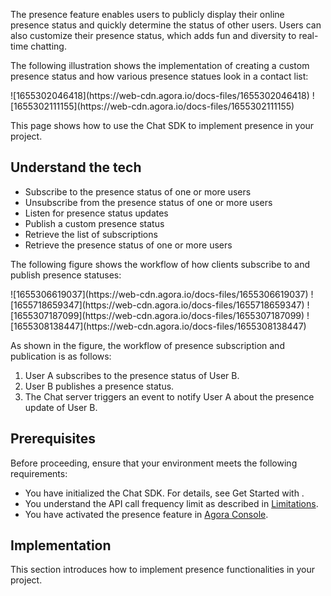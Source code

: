 
The presence feature enables users to publicly display their online presence status and quickly determine the status of other users. Users can also customize their presence status, which adds fun and diversity to real-time chatting.

The following illustration shows the implementation of creating a custom presence status and how various presence statues look in a contact list:

<PlatformWrapper notAllowed="web">
![1655302046418](https://web-cdn.agora.io/docs-files/1655302046418)
</PlatformWrapper>

<PlatformWrapper platform="web">
![1655302111155](https://web-cdn.agora.io/docs-files/1655302111155)
</PlatformWrapper>

This page shows how to use the Chat SDK to implement presence in your project.

## Understand the tech

<Understand />

- Subscribe to the presence status of one or more users
- Unsubscribe from the presence status of one or more users
- Listen for presence status updates
- Publish a custom presence status
- Retrieve the list of subscriptions
- Retrieve the presence status of one or more users

The following figure shows the workflow of how clients subscribe to and publish presence statuses:

<PlatformWrapper platform="android">
![1655306619037](https://web-cdn.agora.io/docs-files/1655306619037)
</PlatformWrapper>

<PlatformWrapper platform="flutter">
<PlatformWrapper platform="react-native">
![1655718659347](https://web-cdn.agora.io/docs-files/1655718659347)
</PlatformWrapper>
</PlatformWrapper>

<PlatformWrapper platform="ios">
![1655307187099](https://web-cdn.agora.io/docs-files/1655307187099)
</PlatformWrapper>

<PlatformWrapper platform="web">
![1655308138447](https://web-cdn.agora.io/docs-files/1655308138447)
</PlatformWrapper>

As shown in the figure, the workflow of presence subscription and publication is as follows:

1. User A subscribes to the presence status of User B.
2. User B publishes a presence status.
3. The Chat server triggers an event to notify User A about the presence update of User B.


## Prerequisites

Before proceeding, ensure that your environment meets the following requirements:

- You have initialized the Chat SDK. For details, see <Link to="../get-started/get-started-sdk?platform={{platform.PATH}}">Get Started with <Vpl k="NAME" /></Link>.
- You understand the API call frequency limit as described in [Limitations](../reference/limitations).
- You have activated the presence feature in [Agora Console](http://console.agora.io/).


## Implementation

This section introduces how to implement presence functionalities in your project.

<ProjectImplement />